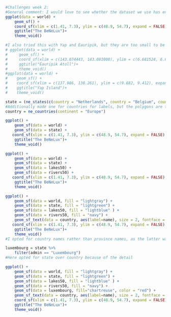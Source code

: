 ```r
#Challenges week 2:
#General comment: I would love to see whether the dataset we use has enough detailed lower-level (coordinate/polygon) data for this to be feasible with (very) small islands.
ggplot(data = world) +
    geom_sf() +
    coord_sf(xlim = c(1.41, 7.3), ylim = c(48.9, 54.7), expand = FALSE) +
    ggtitle("The BeNeLux")+
    theme_void()

#I also tried this with Yap and Eauripik, but they are too small to be (effectively) displayed, even with precise coordinates:
# ggplot(data = world) +
#     geom_sf() +
#     coord_sf(xlim = c(143.074443, 143.081008), ylim = c(6.681524, 6.684465), expand = FALSE) +
#     ggtitle("Eauripik Atoll")+
#     theme_void()
#ggplot(data = world) +
#    geom_sf() +
#    coord_sf(xlim = c(137.986, 138.261), ylim = c(9.682, 9.412), expand = FALSE) +
#    ggtitle("Yap Island")+
#    theme_void()
```


```r
state = (ne_states(c(country = "Netherlands", country = "Belgium", country = "Luxembourg")))
#Additionally made one for countries for labels, but the polygons are too rough:
country = ne_countries(continent = "Europe")
```

```r
ggplot() +
    geom_sf(data = world) +
    geom_sf(data = state) +
   coord_sf(xlim = c(1.41, 7.3), ylim = c(48.9, 54.7), expand = FALSE) +
    ggtitle("The BeNeLux")+
    theme_void()
```

```r
ggplot() +
    geom_sf(data = world) +
    geom_sf(data = state) +
    geom_sf(data = lakes50) +
    geom_sf(data = rivers50) +
   coord_sf(xlim = c(1.41, 7.3), ylim = c(48.9, 54.7), expand = FALSE) +
    ggtitle("The BeNeLux")+
    theme_void()
```

```r
ggplot() +
    geom_sf(data = world, fill = "lightgray") +
    geom_sf(data = state, fill = "lightgreen") +
    geom_sf(data = lakes50, fill = "lightblue" ) +
    geom_sf(data = rivers50, fill = "navy") +
    geom_sf_text(data = country, aes(label=name), size = 2, fontface = "bold", nudge_y = state$nudge_y) +
   coord_sf(xlim = c(1.41, 7.3), ylim = c(48.9, 54.7), expand = FALSE) +
    ggtitle("The BeNeLux")+
    theme_void()
#I opted for country names rather than province names, as the latter was too messy
```

```r
luxembourg = state %>%
    filter(admin == "Luxembourg")
#Here opted for state over country because of the detail
```


```r
ggplot() +
    geom_sf(data = world, fill = "lightgray") +
    geom_sf(data = state, fill = "lightgreen") +
    geom_sf(data = lakes50, fill = "lightblue" ) +
    geom_sf(data = rivers50, fill = "navy") +
    geom_sf(data = luxembourg, fill="chartreuse", color = "red") +
    geom_sf_text(data = country, aes(label=name), size = 2, fontface = "bold", nudge_y = state$nudge_y) +
    coord_sf(xlim = c(1.41, 7.3), ylim = c(48.9, 54.7), expand = FALSE) +
    ggtitle("The BeNeLux")+
    theme_void()
```


